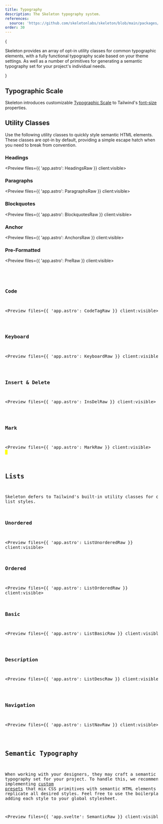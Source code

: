 ```yaml
---
title: Typography
description: The Skeleton typography system.
references:
  source: 'https://github.com/skeletonlabs/skeleton/blob/main/packages/skeleton/src/utilities/typography.css'
order: 30
---
```






{

<p class="text-xl">
	Skeleton provides an array of opt-in utility classes for common typographic elements, with a fully functional typography scale based on
	your theme settings. As well as a number of primitives for generating a semantic typography set for your project's individual needs.
</p>

}

## Typographic Scale

Skeleton introduces customizable [Typographic Scale](https://designcode.io/typographic-scales) to Tailwind's [font-size](https://tailwindcss.com/docs/font-size) properties.

<Preview client:visible>
	<Typescale client:visible />
</Preview>

## Utility Classes

Use the following utility classes to quickly style semantic HTML elements. These classes are opt-in by default, providing a simple escape hatch when you need to break from convention.

### Headings

<Preview files={{ 'app.astro': HeadingsRaw }} client:visible>
	<Headings />
</Preview>

### Paragraphs

<Preview files={{ 'app.astro': ParagraphsRaw }} client:visible>
	<Paragraphs />
</Preview>

### Blockquotes

<Preview files={{ 'app.astro': BlockquotesRaw }} client:visible>
	<Blockquotes />
</Preview>

### Anchor

<Preview files={{ 'app.astro': AnchorsRaw }} client:visible>
	<Anchors />
</Preview>

### Pre-Formatted

<Preview files={{ 'app.astro': PreRaw }} client:visible>
	<Pre />
</Preview>

### Code

<Preview files={{ 'app.astro': CodeTagRaw }} client:visible>
	<CodeTag />
</Preview>

### Keyboard

<Preview files={{ 'app.astro': KeyboardRaw }} client:visible>
	<Keyboard />
</Preview>

### Insert & Delete

<Preview files={{ 'app.astro': InsDelRaw }} client:visible>
	<InsDel />
</Preview>

### Mark

<Preview files={{ 'app.astro': MarkRaw }} client:visible>
	<Mark />
</Preview>
## Lists

Skeleton defers to Tailwind's built-in utility classes for common list styles.

### Unordered

<Preview files={{ 'app.astro': ListUnorderedRaw }} client:visible>
	<ListUnordered />
</Preview>

### Ordered

<Preview files={{ 'app.astro': ListOrderedRaw }} client:visible>
	<ListOrdered />
</Preview>

### Basic

<Preview files={{ 'app.astro': ListBasicRaw }} client:visible>
	<ListBasic />
</Preview>

### Description

<Preview files={{ 'app.astro': ListDescRaw }} client:visible>
	<ListDesc />
</Preview>

### Navigation

<Preview files={{ 'app.astro': ListNavRaw }} client:visible>
	<ListNav />
</Preview>

## Semantic Typography

When working with your designers, they may craft a semantic typography set for your project. To handle this, we recommend implementing [custom presets](/docs/design/presets#custom-presets) that mix CSS primitives with semantic HTML elements to replicate all desired styles. Feel free to use the boilerplate below, adding each style to your global stylesheet.

<Preview files={{ 'app.svelte': SemanticRaw }} client:visible>
	<Semantic client:visible />
</Preview>
